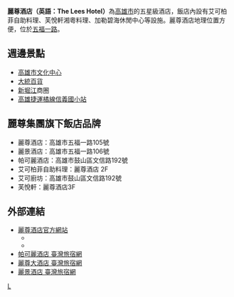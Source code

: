 {{DISPLAYTITLE:麗尊酒店}}
{{Expand|time=2009-01-06}}
{{Unreferenced |time=2007-10-10T17:37:55+00:00 }}
{{Infobox_Company
|company_name   = 麗尊酒店
|company_name_en= The Lees Hotel, Kaohsiung
|company_logo   = [[File:THE_LEES_HOTEL_TW.png|200px]]
[[File:Lees_Hotel_in_Kaohsiung,_Taiwan.JPG|200px]]
|company_type   = [[旅館|旅館]]
|local_code_name        = TW
|local_code        = 84335711
|company_slogan =
|foundation     = 
|location       = {{TW}}[[高雄市|高雄市]][[苓雅區|苓雅區]][[五福一路|五福一路]]105號
|key_people     = [[董事長|董事長]]：[[李同根|李同根]]
|industry       = 
|products       = 
|revenue        =
|num_employees   =
|capital        = [[新台幣|新台幣]]25,000,000元
|homepage       = [http://www.theleeshotel.com/thelees/about.aspx# www.theleeshotel.com]
}}

'''麗尊酒店（英語：The Lees Hotel）'''為[[高雄市|高雄市]]的五星級酒店，飯店內設有艾可柏菲自助料理、芙悅軒湘粵料理、加勒碧海休閒中心等設施。麗尊酒店地理位置方便，位於[[五福一路|五福一路]]。

==週邊景點==
*[[高雄市文化中心|高雄市文化中心]]
*[[大統百貨|大統百貨]]
*[[新堀江|新堀江]]商圈
*[[高雄捷運|高雄捷運]][[高雄捷運橘線|橘線]][[信義國小站|信義國小站]]

==麗尊集團旗下飯店品牌==
*麗尊酒店：高雄市五福一路105號
*麗景酒店：高雄市五福一路106號
*帕可麗酒店：高雄市鼓山區文信路192號
*艾可柏菲自助料理：麗尊酒店 2F
*艾可廚坊：高雄市鼓山區文信路192號
*芙悅軒：麗尊酒店3F

==外部連結==
*[http://www.theleeshotel.com/ 麗尊酒店官方網站]{{Wayback|url=http://www.theleeshotel.com/ |date=20110202194554 }}
**{{facebook|theleeshotel|高雄麗尊酒店 The Lees Hotel, Kaohsiung}}
**{{youtube|channel=UC3cVMXBRwBlJwBQRyq5Fa8Q|高雄麗尊酒店}}
*[https://taiwanstay.net.tw/room/12544 帕可麗酒店 臺灣旅宿網]
*[https://taiwanstay.net.tw/room/16292 麗尊大酒店 臺灣旅宿網]
*[https://taiwanstay.net.tw/room/5473 麗景酒店 臺灣旅宿網]

{{台灣5星級旅館}}
[[Category:高雄市旅館|L]]
{{DEFAULTSORT:麗尊酒店}}